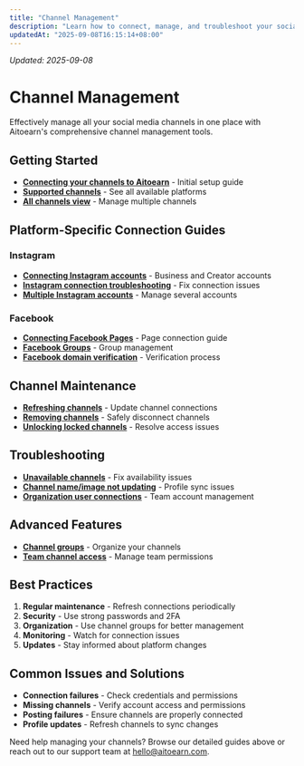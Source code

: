```yaml
---
title: "Channel Management"
description: "Learn how to connect, manage, and troubleshoot your social media channels in Aitoearn"
updatedAt: "2025-09-08T16:15:14+08:00"
---
```

<!-- UPDATED_AT -->
_Updated: 2025-09-08_

# Channel Management

Effectively manage all your social media channels in one place with Aitoearn's comprehensive channel management tools.

## Getting Started

- **[Connecting your channels to Aitoearn](channel-management/564-connecting-your-channels-to-buffer)** - Initial setup guide
- **[Supported channels](channel-management/567-supported-channels)** - See all available platforms
- **[All channels view](channel-management/861-how-to-use-the-all-channels-view-in-buffer)** - Manage multiple channels

## Platform-Specific Connection Guides

### Instagram
- **[Connecting Instagram accounts](channel-management/568-connecting-your-instagram-business-or-creator-account-to-buffer)** - Business and Creator accounts
- **[Instagram connection troubleshooting](channel-management/565-troubleshooting-instagram-connections)** - Fix connection issues
- **[Multiple Instagram accounts](channel-management/582-working-with-multiple-instagram-accounts)** - Manage several accounts

### Facebook
- **[Connecting Facebook Pages](channel-management/569-connecting-your-facebook-page-to-buffer)** - Page connection guide
- **[Facebook Groups](channel-management/570-connecting-facebook-groups-and-troubleshooting-connections)** - Group management
- **[Facebook domain verification](channel-management/578-setting-up-facebook-domain-verification)** - Verification process

## Channel Maintenance

- **[Refreshing channels](channel-management/573-refreshing-a-channel-in-buffer)** - Update channel connections
- **[Removing channels](channel-management/575-removing-a-channel-from-buffer)** - Safely disconnect channels
- **[Unlocking locked channels](channel-management/576-unlocking-a-locked-channel-in-buffer)** - Resolve access issues

## Troubleshooting

- **[Unavailable channels](channel-management/571-unavailable-channels-are-likely-connected-to-another-buffer-organization)** - Fix availability issues
- **[Channel name/image not updating](channel-management/577-why-isnt-my-social-channel-name-or-profile-image-updating)** - Profile sync issues
- **[Organization user connections](channel-management/572-connecting-or-refreshing-channels-as-a-user-of-an-organization)** - Team account management

## Advanced Features

- **[Channel groups](channel-management/927-using-channel-groups-in-buffer)** - Organize your channels
- **[Team channel access](channel-management/572-connecting-or-refreshing-channels-as-a-user-of-an-organization)** - Manage team permissions

## Best Practices

1. **Regular maintenance** - Refresh connections periodically
2. **Security** - Use strong passwords and 2FA
3. **Organization** - Use channel groups for better management
4. **Monitoring** - Watch for connection issues
5. **Updates** - Stay informed about platform changes

## Common Issues and Solutions

- **Connection failures** - Check credentials and permissions
- **Missing channels** - Verify account access and permissions
- **Posting failures** - Ensure channels are properly connected
- **Profile updates** - Refresh channels to sync changes

Need help managing your channels? Browse our detailed guides above or reach out to our support team at [hello@aitoearn.com](mailto:hello@aitoearn.com).
